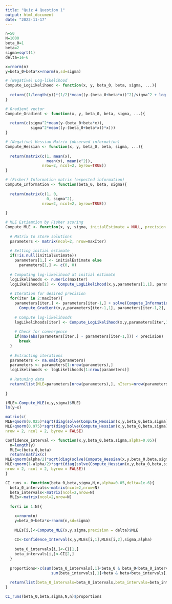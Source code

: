 ```yaml
---
title: "Quiz 4 Question 1"
output: html_document
date: "2022-11-17"
---
```


```r
n=50
N=1000
beta_0=1
beta=2
sigma=sqrt(1)
delta=1e-6

x=rnorm(n)
y=beta_0+beta*x+rnorm(n,sd=sigma)
```

```r

# (Negative) Log-likelihood
Compute_LogLikelihood <- function(x, y, beta_0, beta, sigma, ...){
  
  return((1/length(y))*(1/2)*mean((y-(beta_0+beta*x))^2)/sigma^2 + log(sigma) + log(2*pi)/2)
}

# Gradient vector
Compute_Gradient <- function(x, y, beta_0, beta, sigma, ...){
  
  return(c(sigma^2*mean(y-(beta_0+beta*x)), 
           sigma^2*mean((y-(beta_0+beta*x))*x)))
}

# (Negative) Hessian Matrix (observed information)
Compute_Hessian <- function(x, y, beta_0, beta, sigma, ...){
  
  return(matrix(c(1, mean(x),
                  mean(x), mean(x^2)), 
                nrow=2, ncol=2, byrow=TRUE))
}

# (Fisher) Information matrix (expected information)
Compute_Information <- function(beta_0, beta, sigma){
  
  return(matrix(c(1, 0,
                  0, sigma^2), 
                nrow=2, ncol=2, byrow=TRUE))
  
}

# MLE Estiamtion by Fisher scoring
Compute_MLE <- function(x, y, sigma, initialEstimate = NULL, precision = 1e-6, maxIter = 1e5){
  
  # Matrix to store solutions
  parameters <- matrix(ncol=2, nrow=maxIter)
  
  # Setting initial estimate
  if(!is.null(initialEstimate))
    parameters[1,] <- initialEstimate else
      parameters[1,] <- c(0, 0)
  
  # Computing log-likelihood at initial estimate
  logLikelihoods <- numeric(maxIter)
  logLikelihoods[1] <- Compute_LogLikelihood(x,y,parameters[1,1], parameters[1,2], sigma)  
    
  # Iteration for desired precision
  for(iter in 2:maxIter){
    parameters[iter,] <- parameters[iter-1,] + solve(Compute_Information(parameters[iter-1,1], parameters[iter-1,2], sigma)) %*% 
      Compute_Gradient(x,y,parameters[iter-1,1], parameters[iter-1,2], sigma)
    
    # Compute log-likelihoods
    logLikelihoods[iter] <- Compute_LogLikelihood(x,y,parameters[iter,1], parameters[iter,2], sigma)    
      
    # Check for convergence
    if(max(abs(parameters[iter,] - parameters[iter-1,])) < precision)
      break
  }
    
  # Extracting iterations
  parameters <- na.omit(parameters)
  parameters <- parameters[1:nrow(parameters),]
  logLikelihoods <- logLikelihoods[1:nrow(parameters)]
  
  # Retuning data
  return(list(MLE=parameters[nrow(parameters),], nIters=nrow(parameters), iterations=parameters, logLikelihoods=logLikelihoods))
      
}
```


```r
(MLE<-Compute_MLE(x,y,sigma)$MLE)
lm(y~x)
```

```r
matrix(c(
MLE+qnorm(0.025)*sqrt(diag(solve(Compute_Hessian(x,y,beta_0,beta,sigma)))/n),
MLE+qnorm(0.975)*sqrt(diag(solve(Compute_Hessian(x,y,beta_0,beta,sigma)))/n)),
nrow = 2, ncol = 2, byrow = FALSE)
```

```r
Confidence_Interval <- function(x,y,beta_0,beta,sigma,alpha=0.05){
  n=length(y)
  MLE=c(beta_0,beta)
  return(matrix(c(
MLE+qnorm(alpha/2)*sqrt(diag(solve(Compute_Hessian(x,y,beta_0,beta,sigma)))/n),
MLE+qnorm(1-alpha/2)*sqrt(diag(solve(Compute_Hessian(x,y,beta_0,beta,sigma)))/n)),
nrow = 2, ncol = 2, byrow = FALSE))
}

CI_runs <- function(beta_0,beta,sigma,N,n,alpha=0.05,delta=1e-6){
  beta_0_intervals<-matrix(ncol=2,nrow=N)
  beta_intervals<-matrix(ncol=2,nrow=N)
  MLEs<-matrix(ncol=2,nrow=N)
  
  for(i in 1:N){

    x=rnorm(n)
    y=beta_0+beta*x+rnorm(n,sd=sigma)
    
    MLEs[i,]<-Compute_MLE(x,y,sigma,precision = delta)$MLE
    
    CI<-Confidence_Interval(x,y,MLEs[i,1],MLEs[i,2],sigma,alpha)
    
    beta_0_intervals[i,]<-CI[1,]
    beta_intervals[i,]<-CI[2,]
  }
    
  proportions<-c(sum(beta_0_intervals[,1]<beta_0 & beta_0<beta_0_intervals[,2]),
                    sum(beta_intervals[,1]<beta & beta<beta_intervals[,2]))/N
  
  return(list(beta_0_intervals=beta_0_intervals,beta_intervals=beta_intervals,MLEs=MLEs,proportions=proportions))
}
```

```r
CI_runs(beta_0,beta,sigma,N,n)$proportions
```


